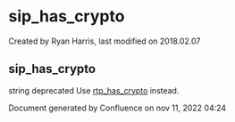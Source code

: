 
# sip_has_crypto 

 Created by  Ryan Harris, last modified on 2018.02.07

## sip_has_crypto

string deprecated Use [rtp\_has\_crypto](../FreeSWITCH-Explained/Dialplan/Variables-Master-List_16352570.mdx#sip_has_crypto) instead.

Document generated by Confluence on nov 11, 2022 04:24
